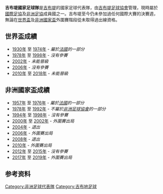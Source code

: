 {{Infobox National football team 
| Name               = 吉布堤
| Badge              = Flag of Djibouti.svg
| Nickname           =   ''Riverains de la Mer Rouge'' (Shoremen of the Red Sea)
| Association        = [[吉布堤足球協會|吉布堤足球協會]] 
| Sub-confederation  = [[東及中非洲足球協會議會|東及中非洲足球協會議會 (CECAFA)]] <br> (East & Central Africa)
| Confederation      = [[非洲足球協會|非洲足球協會]]
| Coach              = {{link-en|朱利安·梅特|Julien Mette}}
| Captain            = 
| Most caps          = {{link-en|艾哈邁德·達赫爾|Ahmed Daher}} (14)
| Top scorer         = {{link-en|艾哈邁德·達赫爾|Ahmed Daher}} (4)
| Home Stadium       = {{link-en|城市體育場|Stade du Ville}}
| FIFA Trigramme     = DJI
| FIFA Rank          = {{FIFA World Rankings|DJI}}
| FIFA max           = 169 
| FIFA max date      = 1994年12月 
| FIFA min           = 207
| FIFA min date      = 2015年4月至7月、11月 
| Elo Rank           = {{World Football Elo Ratings|Djibouti}}
| Elo max            = 94 
| Elo max date       = 1947年
| Elo min            = 214 
| Elo min date       = 2016年 

| pattern_la1        = _Djbouti16a
| pattern_b1         = _Djbouti16a
| pattern_ra1        = _Djbouti16a
| pattern_sh1        = 
| pattern_so1        = 
| leftarm1           = 6AB1E7
| body1              = 6AB1E7
| rightarm1          = 6AB1E7
| shorts1            = 6AB1E7
| socks1             = 6AB1E7
| pattern_la2        = _Djbouti16h
| pattern_b2         = _Djbouti16h
| pattern_ra2        = _Djbouti16h
| pattern_sh2        = 
| pattern_so2        = 
| leftarm2           = 00A11F
| body2              = 00A11F
| rightarm2          = 00A11F
| shorts2            = 00A11F
| socks2             = 00A11F

| First game         = {{fb|ETH|1897}} 5–0 法屬索馬利蘭 {{flagicon|FRA}} <br> ([[衣索比亞|衣索比亞]]; 1947年12月5日)
| Largest win        = {{flagu|Djibouti}} 4–1 {{fb-rt|South Yemen}} <br> ([[吉布地|吉布地]], [[吉布地市|吉布地市]]; 1988年2月26日)
| Largest loss       = {{fb|UGA}} 10–1 吉布地 {{flagicon|DJI}} <br> ([[盧安達|盧安達]][[吉佳利|吉佳利]]; 2001年12月9日) <br> {{fb|RWA}} 9–0 吉布地 {{flagicon|DJI}} <br> ([[坦尚尼亞|坦尚尼亞]][[三蘭港|三蘭港]]; 2007年12月13日)
}}

'''吉布堤國家足球隊'''是[[吉布堤|吉布堤]]的國家足球代表隊，由[[吉布堤足球協會|吉布堤足球協會]]管理，現時屬於[[國際足協|國際足協]]及[[非洲足協|非洲足協]]成員國之一。吉布堤至今仍未參加過任何國際大賽的決賽週，無論在[[世界盃足球賽|世界盃]]及[[非洲國家盃|非洲國家盃]]外圍賽階段從未取得過出線資格。

== 世界盃成績 ==
* [[1930年世界盃足球賽|1930年]] 至 [[1974年世界盃足球賽|1974年]] - ''屬於[[法國國家足球隊|法國]]的一部分''
* [[1978年世界盃足球賽|1978年]] 至 [[1998年世界盃足球賽|1998年]] - ''沒有參賽''
* [[2002年世界盃足球賽|2002年]] - ''未能晉級''
* [[2006年世界盃足球賽|2006年]] - ''沒有參賽''
* [[2010年世界盃足球賽|2010年]] 至 [[2018年世界盃足球賽|2018年]] - ''未能晉級''

== 非洲國家盃成績 ==
* [[1957年非洲國家盃|1957年]] 至 [[1976年非洲國家盃|1976年]] - ''屬於[[法國國家足球隊|法國]]的一部分''
* [[1978年非洲國家盃|1978年]] 至 [[1992年非洲國家盃|1992年]] - ''不屬於[[非洲足球協會|非洲足球協會]]的一部分''
* [[1994年非洲國家盃|1994年]] 至 [[1998年非洲國家盃|1998年]] - ''沒有參賽''
* [[2000年非洲國家盃|2000年]] 至 [[2002年非洲國家盃|2002年]] - ''外圍賽出局''
* [[2004年非洲国家盃|2004年]] - ''退出''
* [[2006年非洲国家盃|2006年]] - ''外圍賽出局''
* [[2008年非洲国家盃|2008年]] - ''退出''
* [[2010年非洲国家盃|2010年]] - ''外圍賽出局''
* [[2012年非洲國家盃|2012年]] 至 [[2015年非洲國家盃|2015年]] - ''沒有參賽''
* [[2017年非洲國家盃|2017年]] 至 [[2019年非洲國家盃|2019年]] - ''外圍賽出局''

==参考资料==
{{refs}}

{{CAF teams}}
{{國際足球}}

[[Category:非洲足球代表隊|Category:非洲足球代表隊]]
[[Category:吉布地足球|Category:吉布地足球]]